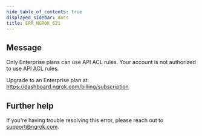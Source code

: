 ```yaml
---
hide_table_of_contents: true
displayed_sidebar: docs
title: ERR_NGROK_621
---
```


<ErrorDetails />

## Message

Only Enterprise plans can use API ACL rules.
Your account is not authorized to use API ACL rules.

Upgrade to an Enterprise plan at: https://dashboard.ngrok.com/billing/subscription

## Further help

If you're having trouble resolving this error, please reach out to [support@ngrok.com](mailto:support@ngrok.com?subject=Help%20with%20ERR_NGROK_621).
